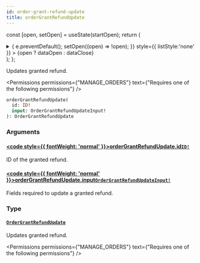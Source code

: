 ```yaml
---
id: order-grant-refund-update
title: orderGrantRefundUpdate
---
```






const [open, setOpen] = useState(startOpen);
return (
<details {...(open ? { open: true } : {})} className="details" style={{ border:'none', boxShadow:'none', background:'var(--ifm-background-color)' }}>
<summary
onClick={(e) => {
e.preventDefault();
setOpen((open) => !open);
}}
style={{ listStyle:'none' }} >
{open ? dataOpen : dataClose}
</summary>
{open && children}
</details>
);
};

Updates granted refund.


<Permissions permissions={"MANAGE_ORDERS"} text={"Requires one of the following permissions"} />


```graphql
orderGrantRefundUpdate(
  id: ID!
  input: OrderGrantRefundUpdateInput!
): OrderGrantRefundUpdate
```

### Arguments

#### [<code style={{ fontWeight: 'normal' }}>orderGrantRefundUpdate.<b>id</b></code>](#)<Bullet />[`ID!`](../../../api-reference/miscellaneous/scalars/id.mdx) <Badge class="badge badge--secondary" text="non-null"/> <Badge class="badge badge--secondary" text="scalar"/> <Badge class="badge badge--secondary" text="miscellaneous"/>

ID of the granted refund.

#### [<code style={{ fontWeight: 'normal' }}>orderGrantRefundUpdate.<b>input</b></code>](#)<Bullet />[`OrderGrantRefundUpdateInput!`](../../../api-reference/orders/inputs/order-grant-refund-update-input.mdx) <Badge class="badge badge--secondary" text="non-null"/> <Badge class="badge badge--secondary" text="input"/> <Badge class="badge badge--secondary" text="orders"/>

Fields required to update a granted refund.

### Type

#### [`OrderGrantRefundUpdate`](../../../api-reference/orders/objects/order-grant-refund-update.mdx) <Badge class="badge badge--secondary" text="object"/> <Badge class="badge badge--secondary" text="orders"/>

Updates granted refund.


<Permissions permissions={"MANAGE_ORDERS"} text={"Requires one of the following permissions"} />



